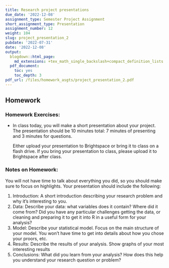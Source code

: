```yaml
---
title: Research project presentations
due_date: '2022-12-08'
assignment_type: Semester Project Assignment
short_assignment_type: Presentation
assignment_number: 12
weight: 104
slug: project_presentation_2
pubdate: '2022-07-31'
date: '2022-12-08'
output:
  blogdown::html_page:
    md_extensions: +tex_math_single_backslash+compact_definition_lists
  pdf_document:
    toc: yes
    toc_depth: 3
pdf_url: /files/homework_asgts/project_presentation_2.pdf
---
```

## Homework

### Homework Exercises:



* In class today, you will make a short presentation about your project. The presentation should be 10 minutes total: 7 minutes of presenting and 3 minutes for questions.

  Either upload your presentation to Brightspace or bring it to class on a flash drive. If you bring your presentation to class, please upload it to Brightspace after class.

### Notes on Homework:


You will not have time to talk about everything you did, so you should make sure to focus on highlights. Your presentation should include the following:

1. Introduction: A short introduction describing your research problem and why it's interesting to you.
2. Data: Describe your data: what variables does it contain? Where did it come from? Did you have any particular challenges getting the data, or cleaning and preparing it to get it into R in a useful form for your analysis?
3. Model: Describe your statistical model. Focus on the main structure of your model. You won't have time to get into details about how you chose your proors, etc. 
4. Results: Describe the results of your analysis. Show graphs of your most interesting results
5. Conclusions: What did you learn from your analysis? How does this help you understand your research question or problem?